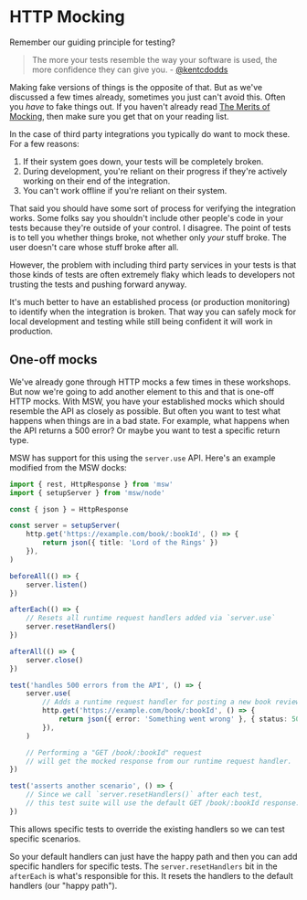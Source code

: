 # HTTP Mocking

Remember our guiding principle for testing?

> The more your tests resemble the way your software is used, the more
> confidence they can give you. - [@kentcdodds](https://twitter.com/kentcdodds/status/977018512689455106)

Making fake versions of things is the opposite of that. But as we've discussed
a few times already, sometimes you just can't avoid this. Often you _have_ to
fake things out. If you haven't already read
[The Merits of Mocking](https://kentcdodds.com/blog/the-merits-of-mocking), then
make sure you get that on your reading list.

In the case of third party integrations you typically do want to mock these. For
a few reasons:

1. If their system goes down, your tests will be completely broken.
1. During development, you're reliant on their progress if they're actively
   working on their end of the integration.
1. You can't work offline if you're reliant on their system.

That said you should have some sort of process for verifying the integration
works. Some folks say you shouldn't include other people's code in your tests
because they're outside of your control. I disagree. The point of tests is to
tell you whether things broke, not whether only _your_ stuff broke. The user
doesn't care whose stuff broke after all.

However, the problem with including third party services in your tests is that
those kinds of tests are often extremely flaky which leads to developers not
trusting the tests and pushing forward anyway.

It's much better to have an established process (or production monitoring) to
identify when the integration is broken. That way you can safely mock for local
development and testing while still being confident it will work in production.

## One-off mocks

We've already gone through HTTP mocks a few times in these workshops. But now
we're going to add another element to this and that is one-off HTTP mocks. With
MSW, you have your established mocks which should resemble the API as closely
as possible. But often you want to test what happens when things are in a bad
state. For example, what happens when the API returns a 500 error? Or maybe you
want to test a specific return type.

MSW has support for this using the `server.use` API. Here's an example modified
from the MSW docks:

```ts
import { rest, HttpResponse } from 'msw'
import { setupServer } from 'msw/node'

const { json } = HttpResponse

const server = setupServer(
	http.get('https://example.com/book/:bookId', () => {
		return json({ title: 'Lord of the Rings' })
	}),
)

beforeAll(() => {
	server.listen()
})

afterEach(() => {
	// Resets all runtime request handlers added via `server.use`
	server.resetHandlers()
})

afterAll(() => {
	server.close()
})

test('handles 500 errors from the API', () => {
	server.use(
		// Adds a runtime request handler for posting a new book review.
		http.get('https://example.com/book/:bookId', () => {
			return json({ error: 'Something went wrong' }, { status: 500 })
		}),
	)

	// Performing a "GET /book/:bookId" request
	// will get the mocked response from our runtime request handler.
})

test('asserts another scenario', () => {
	// Since we call `server.resetHandlers()` after each test,
	// this test suite will use the default GET /book/:bookId response.
})
```

This allows specific tests to override the existing handlers so we can test
specific scenarios.

So your default handlers can just have the happy path and then you can add
specific handlers for specific tests. The `server.resetHandlers` bit in the
`afterEach` is what's responsible for this. It resets the handlers to the
default handlers (our "happy path").
